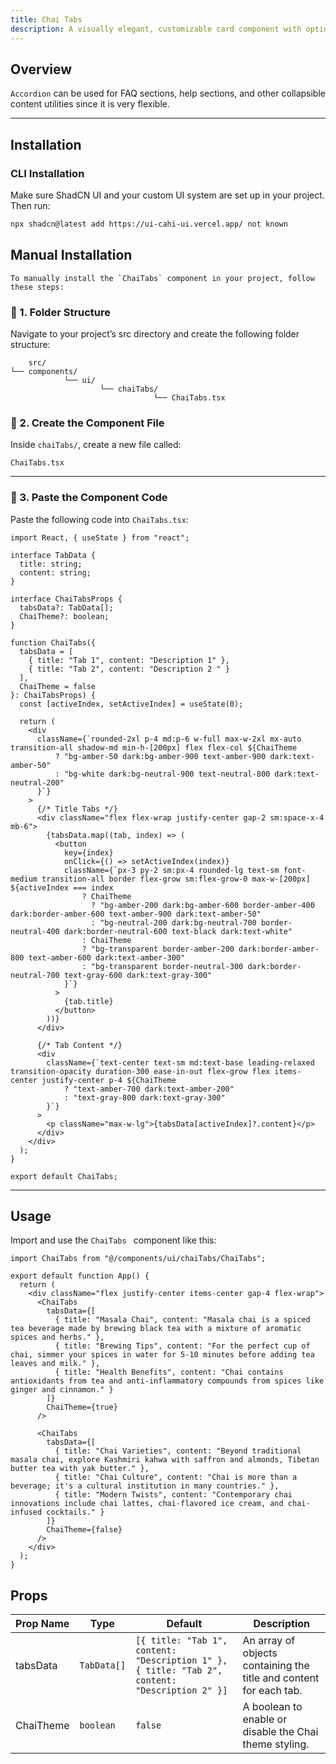 ```yaml
---
title: Chai Tabs
description: A visually elegant, customizable card component with optional Chai theme support.
---
```



## Overview

`Accordion` can be used for FAQ sections, help sections, and other collapsible content utilities since it is very flexible.

<ComponentPreview code={ChaiTabsCode}>
  <ShowChaiTabs />
</ComponentPreview>

---

## Installation

### CLI Installation

Make sure ShadCN UI and your custom UI system are set up in your project. Then run:

```bash
npx shadcn@latest add https://ui-cahi-ui.vercel.app/ not known

```

## Manual Installation

```mdx
To manually install the `ChaiTabs` component in your project, follow these steps:
```

### 📁 1. Folder Structure

Navigate to your project’s src directory and create the following folder structure:

```
    src/
└── components/
            └── ui/
                    └── chaiTabs/
                                └── ChaiTabs.tsx
```
### 🧩 2. Create the Component File

Inside `chaiTabs/`, create a new file called:
```
ChaiTabs.tsx
```
--- 

### 🧾 3. Paste the Component Code

Paste the following code into `ChaiTabs.tsx`:

```tsx
import React, { useState } from "react";

interface TabData {
  title: string;
  content: string;
}

interface ChaiTabsProps {
  tabsData?: TabData[];
  ChaiTheme?: boolean;
}

function ChaiTabs({
  tabsData = [
    { title: "Tab 1", content: "Description 1" },
    { title: "Tab 2", content: "Description 2 " }
  ],
  ChaiTheme = false
}: ChaiTabsProps) {
  const [activeIndex, setActiveIndex] = useState(0);

  return (
    <div
      className={`rounded-2xl p-4 md:p-6 w-full max-w-2xl mx-auto transition-all shadow-md min-h-[200px] flex flex-col ${ChaiTheme
          ? "bg-amber-50 dark:bg-amber-900 text-amber-900 dark:text-amber-50"
          : "bg-white dark:bg-neutral-900 text-neutral-800 dark:text-neutral-200"
      }`}
    >
      {/* Title Tabs */}
      <div className="flex flex-wrap justify-center gap-2 sm:space-x-4 mb-6">
        {tabsData.map((tab, index) => (
          <button
            key={index}
            onClick={() => setActiveIndex(index)}
            className={`px-3 py-2 sm:px-4 rounded-lg text-sm font-medium transition-all border flex-grow sm:flex-grow-0 max-w-[200px] ${activeIndex === index
                ? ChaiTheme
                  ? "bg-amber-200 dark:bg-amber-600 border-amber-400 dark:border-amber-600 text-amber-900 dark:text-amber-50"
                  : "bg-neutral-200 dark:bg-neutral-700 border-neutral-400 dark:border-neutral-600 text-black dark:text-white"
                : ChaiTheme
                ? "bg-transparent border-amber-200 dark:border-amber-800 text-amber-600 dark:text-amber-300"
                : "bg-transparent border-neutral-300 dark:border-neutral-700 text-gray-600 dark:text-gray-300"
            }`}
          >
            {tab.title}
          </button>
        ))}
      </div>

      {/* Tab Content */}
      <div
        className={`text-center text-sm md:text-base leading-relaxed transition-opacity duration-300 ease-in-out flex-grow flex items-center justify-center p-4 ${ChaiTheme
            ? "text-amber-700 dark:text-amber-200"
            : "text-gray-800 dark:text-gray-300"
        }`}
      >
        <p className="max-w-lg">{tabsData[activeIndex]?.content}</p>
      </div>
    </div>
  );
}

export default ChaiTabs;
```


---

## Usage

Import and use the `ChaiTabs ` component like this:

```tsx
import ChaiTabs from "@/components/ui/chaiTabs/ChaiTabs";

export default function App() {
  return (
    <div className="flex justify-center items-center gap-4 flex-wrap">
      <ChaiTabs
        tabsData={[
          { title: "Masala Chai", content: "Masala chai is a spiced tea beverage made by brewing black tea with a mixture of aromatic spices and herbs." },
          { title: "Brewing Tips", content: "For the perfect cup of chai, simmer your spices in water for 5-10 minutes before adding tea leaves and milk." },
          { title: "Health Benefits", content: "Chai contains antioxidants from tea and anti-inflammatory compounds from spices like ginger and cinnamon." }
        ]}
        ChaiTheme={true}
      />

      <ChaiTabs
        tabsData={[
          { title: "Chai Varieties", content: "Beyond traditional masala chai, explore Kashmiri kahwa with saffron and almonds, Tibetan butter tea with yak butter." },
          { title: "Chai Culture", content: "Chai is more than a beverage; it's a cultural institution in many countries." },
          { title: "Modern Twists", content: "Contemporary chai innovations include chai lattes, chai-flavored ice cream, and chai-infused cocktails." }
        ]}
        ChaiTheme={false}
      />
    </div>
  );
}
```

## Props

| Prop Name | Type | Default | Description |
|-----------|------|---------|-------------|
| tabsData  | `TabData[]` | `[{ title: "Tab 1", content: "Description 1" }, { title: "Tab 2", content: "Description 2" }]` | An array of objects containing the title and content for each tab. |
| ChaiTheme | `boolean` | `false` | A boolean to enable or disable the Chai theme styling. |
